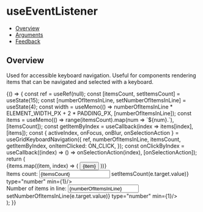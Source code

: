 
<Meta title="Keyboard/useGridKeyboardNavigation" />

# useEventListener

- [Overview](#overview)
- [Arguments](#arguments)
- [Feedback](#feedback)

## Overview

Used for accessible keyboard navigation. Useful for components rendering items that can be navigated and selected with a keyboard.





<Canvas>
  <Story name="Overview">
    {() => {
    const ref = useRef(null);
    const [itemsCount, setItemsCount] = useState(15);
    const [numberOfItemsInLine, setNumberOfItemsInLine] = useState(4);
    const width = useMemo(() => numberOfItemsInLine * ELEMENT_WIDTH_PX + 2 * PADDING_PX, [numberOfItemsInLine]);
    const items = useMemo(() => range(itemsCount).map(num => `${num}.`), [itemsCount]);
    const getItemByIndex = useCallback(index => items[index], [items]);
    const { activeIndex, onFocus, onBlur, onSelectionAction } = useGridKeyboardNavigation({
      ref,
      numberOfItemsInLine,
      itemsCount,
      getItemByIndex,
      onItemClicked: ON_CLICK,
    });
    const onClickByIndex = useCallback((index) => () => onSelectionAction(index), [onSelectionAction]);
    return (
      <div>
        <div className="use-grid-keyboard-nav-comp-wrapper" style={{ width }} ref={ref} tabIndex={-1} onBlur={onBlur} onFocus={onFocus}>
          {items.map((item, index) => (
            <Button key={item} onClick={onClickByIndex(index)} className={cx("use-grid-keyboard-nav-item", { "active-item": index === activeIndex })}>
              {item}
            </Button>
          ))}
        </div>
        <div className="use-grid-keyboard-nav-controls">
          <div>Items count: <input value={itemsCount} onChange={e => setItemsCount(e.target.value)} type="number" min={1}/></div>
          <div>Number of items in line: <input value={numberOfItemsInLine} onChange={e => setNumberOfItemsInLine(e.target.value)} type="number" min={1}/></div>
        </div>
      </div>
    );
}}
  </Story>
</Canvas>

<!-- ## Arguments

<FunctionArguments>
  <FunctionArgument name="options" type="Object">
    <FunctionArgument
      name="ref"
      type="React.MutableRefObject"
      description={<>A React <a href="https://reactjs.org/docs/hooks-reference.html#useref" target="_blank" rel="noopener noreferrer">ref</a> object.</>}
    />
    <FunctionArgument
      name="callback"
      type="(event: Event) => void"
      description="Callback function to execute when the event is fired."
      required
    />
    <FunctionArgument
      name="eventName"
      type="string"
      description={<>The event to listen to. See <a href="https://developer.mozilla.org/en-US/docs/Web/Events" target="_blank" rel="noopener noreferrer">a full list</a> for more info.</>}
      required
    />
    <FunctionArgument
      name="capture"
      type="boolean"
      description="Whether to capture the event before bubbling up or not."
      default="false"
    />
  </FunctionArgument>
</FunctionArguments> -->
